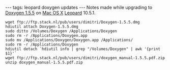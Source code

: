 ---
tags: leopard doxygen updates
---
Notes made while upgrading to [[Doxygen 1.5.5]] on [[Mac OS X]] [[Leopard]] 10.5.1.

<pre>wget ftp://ftp.stack.nl/pub/users/dimitri/Doxygen-1.5.5.dmg
hdiutil attach Doxygen-1.5.5.dmg 
sudo ditto /Volumes/Doxygen /Applications/Doxygen
sudo rm -r /Applications/Doxygen.app
sudo mv /Applications/Doxygen/Doxygen.app /Applications/
sudo rm -r /Applications/Doxygen
hdiutil detach `hdiutil info | grep "/Volumes/Doxygen" | awk '{print $1}'`
wget ftp://ftp.stack.nl/pub/users/dimitri/doxygen_manual-1.5.5.pdf.zip
unzip doxygen_manual-1.5.5.pdf.zip</pre>
